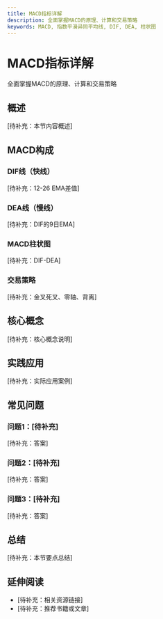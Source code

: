 ```yaml
---
title: MACD指标详解
description: 全面掌握MACD的原理、计算和交易策略
keywords: MACD, 指数平滑异同平均线, DIF, DEA, 柱状图
---
```


# MACD指标详解

全面掌握MACD的原理、计算和交易策略

## 概述

[待补充：本节内容概述]

## MACD构成

### DIF线（快线）
[待补充：12-26 EMA差值]

### DEA线（慢线）
[待补充：DIF的9日EMA]

### MACD柱状图
[待补充：DIF-DEA]

### 交易策略
[待补充：金叉死叉、零轴、背离]

## 核心概念

[待补充：核心概念说明]

## 实践应用

[待补充：实际应用案例]

## 常见问题

### 问题1：[待补充]
[待补充：答案]

### 问题2：[待补充]
[待补充：答案]

### 问题3：[待补充]
[待补充：答案]

## 总结

[待补充：本节要点总结]

## 延伸阅读

- [待补充：相关资源链接]
- [待补充：推荐书籍或文章]
